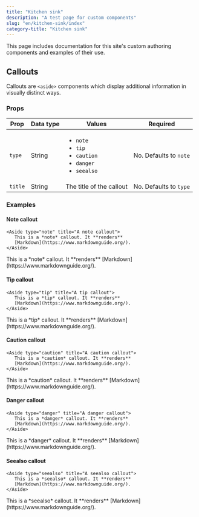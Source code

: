 ```yaml
---
title: "Kitchen sink"
description: "A test page for custom components"
slug: "en/kitchen-sink/index"
category-title: "Kitchen sink"
---
```


This page includes documentation for this site's custom authoring components and examples of their use.

## Callouts

Callouts are `<aside>` components which display additional information in visually distinct ways.

### Props

| Prop    | Data type | Values                                                                                                                                             | Required               |
| ------- | --------- | -------------------------------------------------------------------------------------------------------------------------------------------------- | ---------------------- |
| `type`  | String    | <ul><li><code>note</code></li><li><code>tip</code></li><li><code>caution</code></li><li><code>danger</code></li><li><code>seealso</code></li></ul> | No. Defaults to `note` |
| `title` | String    | The title of the callout                                                                                                                           | No. Defaults to `type` |

### Examples

#### Note callout

```mdx
<Aside type="note" title="A note callout">
   This is a *note* callout. It **renders**
   [Markdown](https://www.markdownguide.org/).
</Aside>
```

<Aside type="note" title="A note callout">
   This is a *note* callout. It **renders**
   [Markdown](https://www.markdownguide.org/).
</Aside>

#### Tip callout

```mdx
<Aside type="tip" title="A tip callout">
   This is a *tip* callout. It **renders**
   [Markdown](https://www.markdownguide.org/).
</Aside>
```

<Aside type="tip" title="A tip callout">
   This is a *tip* callout. It **renders**
   [Markdown](https://www.markdownguide.org/).
</Aside>

#### Caution callout

```mdx
<Aside type="caution" title="A caution callout">
   This is a *caution* callout. It **renders**
   [Markdown](https://www.markdownguide.org/).
</Aside>
```

<Aside type="caution" title="A caution callout">
   This is a *caution* callout. It **renders**
   [Markdown](https://www.markdownguide.org/).
</Aside>

#### Danger callout

```mdx
<Aside type="danger" title="A danger callout">
   This is a *danger* callout. It **renders**
   [Markdown](https://www.markdownguide.org/).
</Aside>
```

<Aside type="danger" title="A danger callout">
   This is a *danger* callout. It **renders**
   [Markdown](https://www.markdownguide.org/).
</Aside>

#### Seealso callout

```mdx
<Aside type="seealso" title="A seealso callout">
   This is a *seealso* callout. It **renders**
   [Markdown](https://www.markdownguide.org/).
</Aside>
```

<Aside type="seealso" title="A seealso callout">
   This is a *seealso* callout. It **renders**
   [Markdown](https://www.markdownguide.org/).
</Aside>
